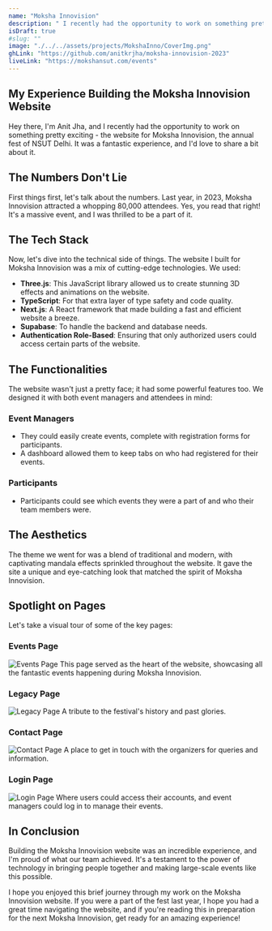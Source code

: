 ```yaml
---
name: "Moksha Innovision"
description: " I recently had the opportunity to work on something pretty exciting - the website for Moksha Innovision, the annual fest of NSUT Delhi."
isDraft: true
#slug: ""
image: "./../../assets/projects/MokshaInno/CoverImg.png"
ghLink: "https://github.com/anitkrjha/moksha-innovision-2023"
liveLink: "https://mokshansut.com/events"
---
```


## My Experience Building the Moksha Innovision Website

Hey there, I'm Anit Jha, and I recently had the opportunity to work on something pretty exciting - the website for Moksha Innovision, the annual fest of NSUT Delhi. It was a fantastic experience, and I'd love to share a bit about it.

## The Numbers Don't Lie

First things first, let's talk about the numbers. Last year, in 2023, Moksha Innovision attracted a whopping 80,000 attendees. Yes, you read that right! It's a massive event, and I was thrilled to be a part of it.

## The Tech Stack

Now, let's dive into the technical side of things. The website I built for Moksha Innovision was a mix of cutting-edge technologies. We used:

- **Three.js**: This JavaScript library allowed us to create stunning 3D effects and animations on the website.
- **TypeScript**: For that extra layer of type safety and code quality.
- **Next.js**: A React framework that made building a fast and efficient website a breeze.
- **Supabase**: To handle the backend and database needs.
- **Authentication Role-Based**: Ensuring that only authorized users could access certain parts of the website.

## The Functionalities

The website wasn't just a pretty face; it had some powerful features too. We designed it with both event managers and attendees in mind:

### Event Managers

- They could easily create events, complete with registration forms for participants.
- A dashboard allowed them to keep tabs on who had registered for their events.

### Participants

- Participants could see which events they were a part of and who their team members were.

## The Aesthetics

The theme we went for was a blend of traditional and modern, with captivating mandala effects sprinkled throughout the website. It gave the site a unique and eye-catching look that matched the spirit of Moksha Innovision.

## Spotlight on Pages

Let's take a visual tour of some of the key pages:

### Events Page

![Events Page](../../assets/projects/MokshaInno/EventsPage.jpg)
This page served as the heart of the website, showcasing all the fantastic events happening during Moksha Innovision.

### Legacy Page

![Legacy Page](../../assets/projects/MokshaInno/LegacyPage.png)
A tribute to the festival's history and past glories.

### Contact Page

![Contact Page](../../assets/projects/MokshaInno/ContactPage.png)
A place to get in touch with the organizers for queries and information.

### Login Page

![Login Page](../../assets/projects/MokshaInno/loginpage.png)
Where users could access their accounts, and event managers could log in to manage their events.

## In Conclusion

Building the Moksha Innovision website was an incredible experience, and I'm proud of what our team achieved. It's a testament to the power of technology in bringing people together and making large-scale events like this possible.

I hope you enjoyed this brief journey through my work on the Moksha Innovision website. If you were a part of the fest last year, I hope you had a great time navigating the website, and if you're reading this in preparation for the next Moksha Innovision, get ready for an amazing experience!
